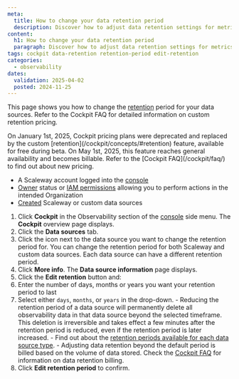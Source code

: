 ```yaml
---
meta:
  title: How to change your data retention period
  description: Discover how to adjust data retention settings for metrics, logs, and traces in Cockpit.
content:
  h1: How to change your data retention period
  paragraph: Discover how to adjust data retention settings for metrics, logs, and traces in Cockpit.
tags: cockpit data-retention retention-period edit-retention
categories:
  - observability
dates:
  validation: 2025-04-02
  posted: 2024-11-25
---
```


This page shows you how to change the [retention](/cockpit/concepts/#retention) period for your data sources. Refer to the Cockpit FAQ for detailed information on custom retention pricing.

<Message type="important">
  On January 1st, 2025, Cockpit pricing plans were deprecated and replaced by the custom [retention](/cockpit/concepts/#retention) feature, available for free during beta.
  On May 1st, 2025, this feature reaches general availability and becomes billable. Refer to the [Cockpit FAQ](/cockpit/faq/) to find out about new pricing.
</Message>

<Macro id="requirements" />

  - A Scaleway account logged into the [console](https://console.scaleway.com)
  - [Owner](/iam/concepts/#owner) status or [IAM permissions](/iam/concepts/#permission) allowing you to perform actions in the intended Organization
  - [Created](/cockpit/how-to/create-external-data-sources) Scaleway or custom data sources

1. Click **Cockpit** in the Observability section of the [console](https://console.scaleway.com/) side menu. The **Cockpit** overview page displays.
2. Click the **Data sources** tab.
3. Click the <Icon name="more" /> icon next to the data source you want to change the retention period for.
        <Message type="tip">
         You can change the retention period for both Scaleway and custom data sources. Each data source can have a different retention period.
        </Message>
4. Click **More info**. The **Data source information** page displays.
5. Click the **Edit retention** button and:
6. Enter the number of days, months or years you want your retention period to last
7. Select either `days`, `months`, or `years` in the drop-down.
        <Message type="important">
         - Reducing the retention period of a data source will permanently delete all observability data in that data source beyond the selected timeframe. This deletion is irreversible and takes effect a few minutes after the retention period is reduced, even if the retention period is later increased.
         - Find out about the [retention periods available for each data source type](/cockpit/concepts/#retention).
         - Adjusting data retention beyond the default period is billed based on the volume of data stored. Check the [Cockpit FAQ](/cockpit/faq/) for information on data retention billing.
        </Message>
8. Click **Edit retention period** to confirm.